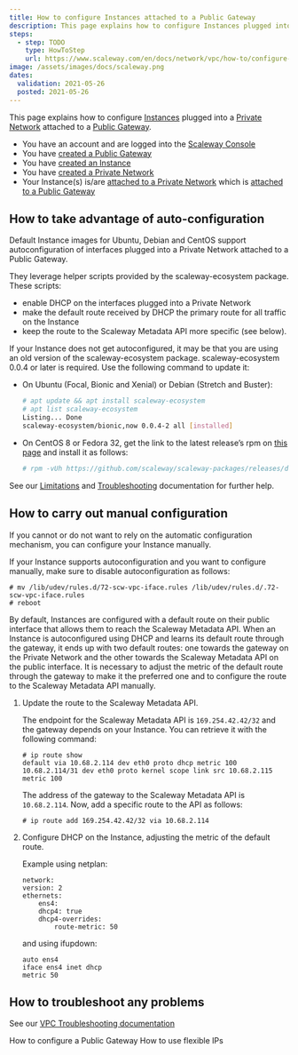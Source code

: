 ```yaml
---
title: How to configure Instances attached to a Public Gateway
description: This page explains how to configure Instances plugged into a Private Network attached to a Public Gateway
steps:
  - step: TODO
    type: HowToStep
    url: https://www.scaleway.com/en/docs/network/vpc/how-to/configure-Instances-public-gw
image: /assets/images/docs/scaleway.png
dates:
  validation: 2021-05-26
  posted: 2021-05-26
---
```


This page explains how to configure [Instances](/compute/instances/concepts#instance) plugged into a [Private Network](/network/vpc/concepts#private-networks) attached to a [Public Gateway](/network/vpc/concepts#public-gateway).

<Message type="requirement">

  - You have an account and are logged into the [Scaleway Console](https://console.scaleway.com)
  - You have [created a Public Gateway](/network/vpc/how-to/create-a-public-gateway/)
  - You have [created an Instance](/compute/instances/how-to/create-an-instance)
  - You have [created a Private Network](/compute/instances/how-to/use-private-networks#how-to-create-a-private-network)
  - Your Instance(s) is/are [attached to a Private Network](/compute/instances/how-to/use-private-networks#how-to-attach-Instances-to-a-private-network) which is [attached to a Public Gateway](/network/vpc/how-to/configure-a-public-gateway#how-to-attach-a-public-gateway-to-a-private-network)

</Message>

## How to take advantage of auto-configuration

Default Instance images for Ubuntu, Debian and CentOS support autoconfiguration of interfaces plugged into a Private Network attached to a Public Gateway.

They leverage helper scripts provided by the scaleway-ecosystem package. These scripts:

- enable DHCP on the interfaces plugged into a Private Network
- make the default route received by DHCP the primary route for all traffic on the Instance
- keep the route to the Scaleway Metadata API more specific (see below).

If your Instance does not get autoconfigured, it may be that you are using an old version of the scaleway-ecosystem package. scaleway-ecosystem 0.0.4 or later is required. Use the following command to update it:

- On Ubuntu (Focal, Bionic and Xenial) or Debian (Stretch and Buster):

    ```bash
    # apt update && apt install scaleway-ecosystem
    # apt list scaleway-ecosystem
    Listing... Done
    scaleway-ecosystem/bionic,now 0.0.4-2 all [installed]
    ```

- On CentOS 8 or Fedora 32, get the link to the latest release’s rpm on [this page](https://github.com/scaleway/scaleway-packages/releases/latest) and install it as follows:

    ```bash
    # rpm -vUh https://github.com/scaleway/scaleway-packages/releases/download/v0.0.4/scaleway-ecosystem-0.0.4-1.noarch.rpm
    ```

<Message type="tip">

  See our [Limitations](/network/vpc/troubleshooting/gw-limitations/) and [Troubleshooting](/network/vpc/troubleshooting/) documentation for further help.

</Message>

## How to carry out manual configuration

If you cannot or do not want to rely on the automatic configuration mechanism, you can configure your Instance manually.

<Message type="note">

If your Instance supports autoconfiguration and you want to configure manually, make sure to disable autoconfiguration as follows:
```
# mv /lib/udev/rules.d/72-scw-vpc-iface.rules /lib/udev/rules.d/.72-scw-vpc-iface.rules
# reboot
  ```
  
</Message>

By default, Instances are configured with a default route on their public interface that allows them to reach the Scaleway Metadata API. When an Instance is autoconfigured using DHCP and learns its default route through the gateway, it ends up with two default routes: one towards the gateway on the Private Network and the other towards the Scaleway Metadata API on the public interface. It is necessary to adjust the metric of the default route through the gateway to make it the preferred one and to configure the route to the Scaleway Metadata API manually.

1. Update the route to the Scaleway Metadata API.

    The endpoint for the Scaleway Metadata API is `169.254.42.42/32` and the gateway depends on your Instance. You can retrieve it with the following command: 

    ```
    # ip route show 
    default via 10.68.2.114 dev eth0 proto dhcp metric 100 
    10.68.2.114/31 dev eth0 proto kernel scope link src 10.68.2.115 metric 100
    ```

    The address of the gateway to the Scaleway Metadata API is `10.68.2.114`. Now, add a specific route to the API as follows:

    ```
    # ip route add 169.254.42.42/32 via 10.68.2.114
    ```

2. Configure DHCP on the Instance, adjusting the metric of the default route.

    Example using netplan:

    ```
    network:
    version: 2
    ethernets:
        ens4:
        dhcp4: true
        dhcp4-overrides:
            route-metric: 50
    ```

    and using ifupdown:

    ```
    auto ens4
    iface ens4 inet dhcp
    metric 50
    ```

## How to troubleshoot any problems

See our [VPC Troubleshooting documentation](/network/vpc/troubleshooting/)

<Navigation title="See Also">
  <PreviousButton to="/network/vpc/how-to/configure-a-public-gateway/">How to configure a Public Gateway</PreviousButton>
  <NextButton to="/network/vpc/how-to/use-flexible-ips/">How to use flexible IPs</NextButton>
</Navigation>
